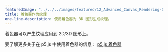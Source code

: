 ---
featuredImage: "../../../images/featured/12_Advanced_Canvas_Rendering-02_Shader_As_A_Texture-thumbnail.png"
title: 着色器作为纹理
one-line-description: 使用着色器为 3D 图形生成纹理。
---

着色器可以产生纹理应用到 2D/3D 图形上。

要了解更多关于在 p5.js 中使用着色器的信息：
<a href="https://itp-xstory.github.io/p5js-shaders/">p5.js 着色器</a>